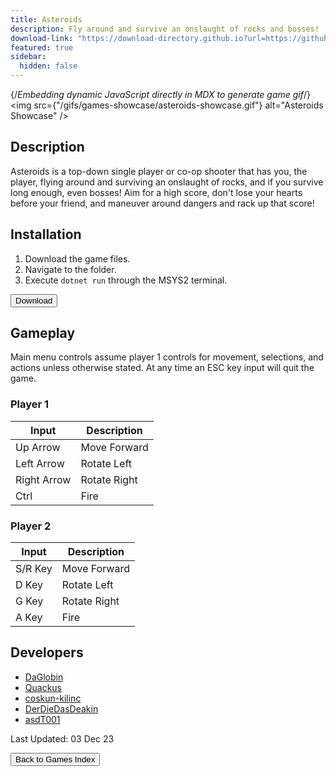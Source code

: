 ```yaml
---
title: Asteroids
description: Fly around and survive an onslaught of rocks and bosses!
download-link: "https://download-directory.github.io?url=https://github.com/thoth-tech/Asteroids/tree/d5149770d258873031cd474334e34208ce4c12c3"
featured: true
sidebar:
  hidden: false
---
```


{/*Embedding dynamic JavaScript directly in MDX to generate game gif*/}
<img
  src={"/gifs/games-showcase/asteroids-showcase.gif"}
  alt="Asteroids Showcase"
/>
        
## Description

Asteroids is a top-down single player or co-op shooter that has you, the player, flying around and surviving an onslaught of rocks, and if you survive long enough, even bosses! Aim for a high score, don't lose your hearts before your friend, and maneuver around dangers and rack up that score!

## Installation

1. Download the game files.
1. Navigate to the folder.
1. Execute `dotnet run` through the MSYS2 terminal.

<div class="centered-button-container">
  <button
    class="custom-button"
    onclick="window.open('https://download-directory.github.io?url=https://github.com/thoth-tech/Asteroids/tree/d5149770d258873031cd474334e34208ce4c12c3', '_blank')">
    Download
  </button>
</div>
        
## Gameplay
        
Main menu controls assume player 1 controls for movement, selections, and actions unless otherwise stated. At any time an ESC key input will quit the game.

### **Player 1**

| Input | Description |
| ----- | ----------- |
| Up Arrow | Move Forward |
| Left Arrow | Rotate Left |
| Right Arrow | Rotate Right |
| Ctrl | Fire |

### **Player 2**

| Input | Description |
| ----- | ----------- |
| S/R Key | Move Forward |
| D Key | Rotate Left |
| G Key | Rotate Right |
| A Key | Fire |
        
## Developers
        
- [DaGlobin](https://github.com/DaGoblin)
- [Quackus](https://github.com/Quackus)
- [coskun-kilinc](https://github.com/coskun-kilinc)
- [DerDieDasDeakin](https://github.com/DerDieDasDeakin)
- [asdT001](https://github.com/ashT001)

Last Updated: 03 Dec 23

<div class="centered-button-container">
  <button class="custom-button" onclick="location.href='/games'">
    Back to Games Index
  </button>
</div>